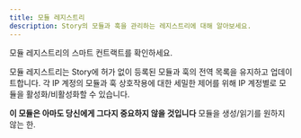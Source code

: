 ```yaml
---
title: 모듈 레지스트리
description: Story의 모듈과 훅을 관리하는 레지스트리에 대해 알아보세요.
---
```


<CardGroup cols={1}>
  <Card title="ModuleRegistry.sol" href="https://github.com/storyprotocol/protocol-core-v1/blob/main/contracts/registries/ModuleRegistry.sol" icon="scroll" color="#ccb092">
    모듈 레지스트리의 스마트 컨트랙트를 확인하세요.
  </Card>
</CardGroup>

모듈 레지스트리는 Story에 허가 없이 등록된 모듈과 훅의 전역 목록을 유지하고 업데이트합니다. 각 IP 계정의 모듈과 훅 상호작용에 대한 세밀한 제어를 위해 IP 계정별로 모듈을 활성화/비활성화할 수 있습니다.

**이 모듈은 아마도 당신에게 그다지 중요하지 않을 것입니다** 모듈을 생성/읽기를 원하지 않는 한.
